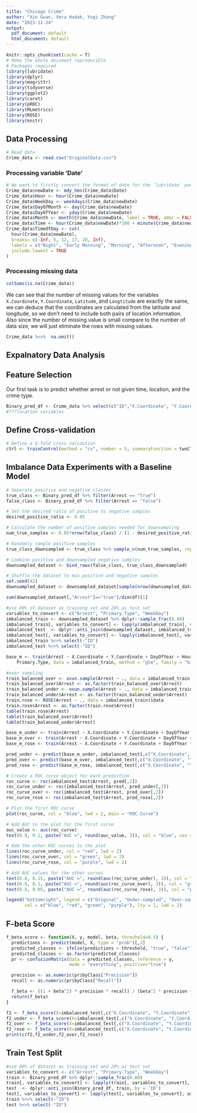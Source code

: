```yaml
---
title: "Chicago Crime"
author: "Xin Guan, Vera Hudak, Yuqi Zhang"
date: "2023-11-24"
output:
  pdf_document: default
  html_document: default
---
```

```r
knitr::opts_chunk$set(cache = T)
# Make the whole document reproducible
# Packages required
library(lubridate)
library(dplyr)
library(magrittr)
library(tidyverse)
library(ggplot2)
library(caret)
library(pROC)
library(MLmetrics)
library(ROSE)
library(knitr)
```

## Data Processing

```r
# Read data
Crime_data <- read.csv("OriginalData.csv")
```

### Processing variable 'Date'
```r
# We want to firstly convert the format of date for the `lubridate` package, then extract information from the date to create new variables.
Crime_data$newDate <- mdy_hms(Crime_data$Date)
Crime_data$Hour <- hour(Crime_data$newDate)
Crime_data$WeekDay <- weekdays(Crime_data$newDate)
Crime_data$DayOfMonth <- day(Crime_data$newDate)
Crime_data$DayOfYear <- yday(Crime_data$newDate)
Crime_data$Month <- month(Crime_data$newDate, label = TRUE, abbr = FALSE)
Crime_data$Time <- hour(Crime_data$newDate)*100 + minute(Crime_data$newDate) #This format of `Time` variable contains information of hour and minute only
Crime_data$TimeOfDay <- cut(
  hour(Crime_data$newDate),
  breaks= c(-Inf, 5, 12, 17, 20, Inf),
  labels = c("Night", "Early Morning", "Morning", "Afternoon", "Evening"),
  include.lowest = TRUE
)
```

### Processing missing data
```r
colSums(is.na(Crime_data))
```
We can see that the number of missing values for the variables `X.Coordinate`, `Y.Coordinate`, `Latitude`, and `Longtitude` are exactly the same, we can deduce that the coordinates are calculated from the latitude and longitude, so we don't need to include both pairs of location information. Also since the number of missing value is small compare to the number of data size, we will just eliminate the rows with missing values.
```r
Crime_data %<>%  na.omit()
```

## Expalnatory Data Analysis








## Feature Selection
Our first task is to predict whether arrest or not given time, location, and the crime type.
```r
Binary_pred_df <- Crime_data %>% select(c("ID","X.Coordinate", "Y.Coordinate","Hour","Time","WeekDay","DayOfMonth","DayOfYear","Primary.Type","Arrest","District"))
#???location variables
```





## Define Cross-validation
```r
# Define a 5-fold cross validation
ctrl <- trainControl(method = "cv", number = 5, summaryFunction = twoClassSummary, classProbs = TRUE)
```




## Imbalance Data Experiments with a Baseline Model

```r
# Separate positive and negative classes
true_class <- Binary_pred_df %>% filter(Arrest == "true")
false_class <- Binary_pred_df %>% filter(Arrest == "false")

# Set the desired ratio of positive to negative samples
desired_positive_ratio <- 0.05

# Calculate the number of positive samples needed for downsampling
num_true_samples <- 0.05*nrow(false_class) / (1 - desired_positive_ratio)

# Randomly sample positive samples
true_class_downsampled <- true_class %>% sample_n(num_true_samples, replace = FALSE, seed = 42)

# Combine positive and downsampled negative samples
downsampled_dataset <- bind_rows(false_class, true_class_downsampled)

# Shuffle the dataset to mix positive and negative samples
set.seed(42)
downsampled_dataset <- downsampled_dataset[sample(nrow(downsampled_dataset)), ]

sum(downsampled_dataset[,"Arrest"]=="true")/dim(df)[1]
```

```r
#use 80% of dataset as training set and 20% as test set 
variables_to_convert <- c("Arrest", "Primary.Type", "WeekDay")
imbalanced_train <- downsampled_dataset %>% dplyr::sample_frac(0.80)
imbalanced_train[, variables_to_convert] <- lapply(imbalanced_train[, variables_to_convert], as.factor)
imbalanced_test  <- dplyr::anti_join(downsampled_dataset, imbalanced_train, by = 'ID')
imbalanced_test[, variables_to_convert] <- lapply(imbalanced_test[, variables_to_convert], as.factor)
imbalanced_train %<>% select(-"ID")
imbalanced_test %<>% select(-"ID")
```

```r
base_m <- train(Arrest ~ X.Coordinate + Y.Coordinate + DayOfYear + Hour + 
    Primary.Type, data = imbalanced_train, method = "glm", family = "binomial", trControl = ctrl, metric = "ROC")
```

```r
#over sampling
train_balanced_over <- ovun.sample(Arrest ~ ., data = imbalanced_train, method = "over")$data
train_balanced_over$Arrest <- as.factor(train_balanced_over$Arrest)
train_balanced_under <- ovun.sample(Arrest ~ ., data = imbalanced_train, method = "under")$data
train_balanced_under$Arrest <- as.factor(train_balanced_under$Arrest)
train.rose <- ROSE(Arrest ~ ., data = imbalanced_train)$data
train.rose$Arrest <- as.factor(train.rose$Arrest)
table(train.rose$Arrest)
table(train_balanced_over$Arrest)
table(train_balanced_under$Arrest)
```

```r
base_m_under <- train(Arrest ~ X.Coordinate + Y.Coordinate + DayOfYear + Hour + Primary.Type, data = train_balanced_under, method = "glm", family = "binomial", trControl = ctrl, metric = "ROC")
base_m_over <- train(Arrest ~ X.Coordinate + Y.Coordinate + DayOfYear + Hour + Primary.Type, data = train_balanced_over, method = "glm", family = "binomial", trControl = ctrl, metric = "ROC")
base_m_rose <- train(Arrest ~ X.Coordinate + Y.Coordinate + DayOfYear + Hour + Primary.Type, data = train.rose, method = "glm", family = "binomial", trControl = ctrl, metric = "ROC")
```

```r
pred_under <- predict(base_m_under, imbalanced_test[,c("X.Coordinate", "Y.Coordinate", "DayOfYear", "Hour", "Primary.Type")], type = "prob")
pred_over <- predict(base_m_over, imbalanced_test[,c("X.Coordinate", "Y.Coordinate", "DayOfYear", "Hour", "Primary.Type")], type = "prob")
pred_rose <- predict(base_m_rose, imbalanced_test[,c("X.Coordinate", "Y.Coordinate", "DayOfYear", "Hour", "Primary.Type")], type = "prob")
```

```r
# Create a ROC curve object for each prediction
roc_curve <- roc(imbalanced_test$Arrest, pred[,2])
roc_curve_under <- roc(imbalanced_test$Arrest, pred_under[,2])
roc_curve_over <- roc(imbalanced_test$Arrest, pred_over[,2])
roc_curve_rose <- roc(imbalanced_test$Arrest, pred_rose[,2])

# Plot the first ROC curve
plot(roc_curve, col = "blue", lwd = 2, main = "ROC Curve")

# Add AUC to the plot for the first curve
auc_value <- auc(roc_curve)
text(0.8, 0.2, paste("AUC =", round(auc_value, 3)), col = "blue", cex = 1.2)

# Add the other ROC curves to the plot
lines(roc_curve_under, col = "red", lwd = 2)
lines(roc_curve_over, col = "green", lwd = 2)
lines(roc_curve_rose, col = "purple", lwd = 2)

# Add AUC values for the other curves
text(0.8, 0.15, paste("AUC =", round(auc(roc_curve_under), 3)), col = "red", cex = 1.2)
text(0.8, 0.1, paste("AUC =", round(auc(roc_curve_over), 3)), col = "green", cex = 1.2)
text(0.8, 0.05, paste("AUC =", round(auc(roc_curve_rose), 3)), col = "purple", cex = 1.2)

legend("bottomright", legend = c("Original", "Under-sampled", "Over-sampled", "ROSE"),
       col = c("blue", "red", "green", "purple"), lty = 1, lwd = 2)
```

## F-beta Score
```r
f_beta_score <- function(X, y, model, beta, threshold=0.5) {
  predictions <- predict(model, X, type = "prob")[,2]
  predicted_classes <- ifelse(predictions > threshold, "true", "false")
  predicted_classes <- as.factor(predicted_classes)
  pr <- confusionMatrix(data = predicted_classes, reference = y, 
                        mode = "everything", positive="true")

  precision <- as.numeric(pr$byClass["Precision"])
  recall <- as.numeric(pr$byClass["Recall"])

  f_beta <- ((1 + beta^2) * precision * recall) / (beta^2 * precision + recall)
  return(f_beta)
}
```

```r
f2 <- f_beta_score(X=imbalanced_test[,c("X.Coordinate", "Y.Coordinate", "DayOfYear", "Hour", "Primary.Type")], y=imbalanced_test$Arrest,model=base_m,beta=1)
f2_under <- f_beta_score(X=imbalanced_test[,c("X.Coordinate", "Y.Coordinate", "DayOfYear", "Hour", "Primary.Type")], y=imbalanced_test$Arrest,model=base_m_under,beta=1)
f2_over <- f_beta_score(X=imbalanced_test[,c("X.Coordinate", "Y.Coordinate", "DayOfYear", "Hour", "Primary.Type")], y=imbalanced_test$Arrest,model=base_m_over,beta=1)
f2_rose <- f_beta_score(X=imbalanced_test[,c("X.Coordinate", "Y.Coordinate", "DayOfYear", "Hour", "Primary.Type")], y=imbalanced_test$Arrest,model=base_m_rose,beta=1)
print(c(f2,f2_under,f2_over,f2_rose))
```





## Train Test Split

```r
#use 80% of dataset as training set and 20% as test set 
variables_to_convert <- c("Arrest", "Primary.Type", "WeekDay")
train <- Binary_pred_df %>% dplyr::sample_frac(0.80)
train[, variables_to_convert] <- lapply(train[, variables_to_convert], as.factor)
test  <- dplyr::anti_join(Binary_pred_df, train, by = 'ID')
test[, variables_to_convert] <- lapply(test[, variables_to_convert], as.factor)
train %<>% select(-"ID")
test %<>% select(-"ID")
```










